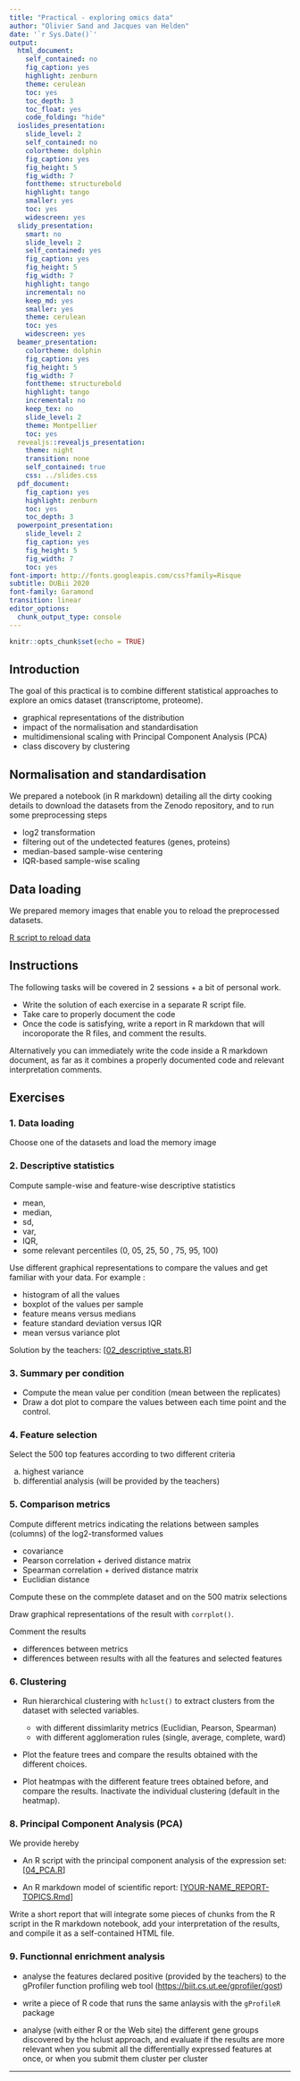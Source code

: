 ```yaml
---
title: "Practical - exploring omics data"
author: "Olivier Sand and Jacques van Helden"
date: '`r Sys.Date()`'
output:
  html_document:
    self_contained: no
    fig_caption: yes
    highlight: zenburn
    theme: cerulean
    toc: yes
    toc_depth: 3
    toc_float: yes
    code_folding: "hide"
  ioslides_presentation:
    slide_level: 2
    self_contained: no
    colortheme: dolphin
    fig_caption: yes
    fig_height: 5
    fig_width: 7
    fonttheme: structurebold
    highlight: tango
    smaller: yes
    toc: yes
    widescreen: yes
  slidy_presentation:
    smart: no
    slide_level: 2
    self_contained: yes
    fig_caption: yes
    fig_height: 5
    fig_width: 7
    highlight: tango
    incremental: no
    keep_md: yes
    smaller: yes
    theme: cerulean
    toc: yes
    widescreen: yes
  beamer_presentation:
    colortheme: dolphin
    fig_caption: yes
    fig_height: 5
    fig_width: 7
    fonttheme: structurebold
    highlight: tango
    incremental: no
    keep_tex: no
    slide_level: 2
    theme: Montpellier
    toc: yes
  revealjs::revealjs_presentation:
    theme: night
    transition: none
    self_contained: true
    css: ../slides.css
  pdf_document:
    fig_caption: yes
    highlight: zenburn
    toc: yes
    toc_depth: 3
  powerpoint_presentation:
    slide_level: 2
    fig_caption: yes
    fig_height: 5
    fig_width: 7
    toc: yes
font-import: http://fonts.googleapis.com/css?family=Risque
subtitle: DUBii 2020
font-family: Garamond
transition: linear
editor_options: 
  chunk_output_type: console
---
```


```r
knitr::opts_chunk$set(echo = TRUE)
```

## Introduction


The goal of this practical is to combine different statistical approaches to explore an omics dataset (transcriptome, proteome). 

- graphical representations of the distribution
- impact of the normalisation and standardisation
- multidimensional scaling with Principal Component Analysis (PCA)
- class discovery by clustering


## Normalisation and standardisation

We prepared a notebook (in R markdown) detailing all the dirty cooking details to download the datasets from the Zenodo repository, and to run some preprocessing steps

- log2 transformation
- filtering out of the undetected features (genes, proteins)
- median-based sample-wise centering
- IQR-based sample-wise scaling

## Data loading

We prepared memory images that enable you to reload the preprocessed datasets. 

[R script to reload data](R/01_reload_data.R)

## Instructions

The following tasks will be covered in 2 sessions + a bit of personal work. 


- Write the solution of each exercise in a separate R script file. 
- Take care to properly document the code
- Once the code is satisfying, write a report in R markdown that will incoroporate the R files, and comment the results. 

Alternatively you can immediately write the code inside a R markdown document, as far as it combines a properly documented code and relevant interpretation comments. 


## Exercises

### 1. Data loading

Choose one of the datasets and load the memory image


### 2. Descriptive statistics

Compute sample-wise and feature-wise descriptive statistics 

- mean, 
- median, 
- sd, 
- var,
- IQR, 
- some relevant percentiles (0, 05, 25, 50 , 75, 95, 100)

Use different graphical representations to compare the values and get familiar with your data.  For example : 
    
- histogram of all the values
- boxplot of the values per sample
- feature means versus medians
- feature standard deviation versus IQR
- mean versus variance plot

 
Solution by the teachers: [[02_descriptive_stats.R](https://raw.githubusercontent.com/DU-Bii/module-3-Stat-R/master/stat-R_2020/practicals/pavkovic_2019/R/02_descriptive_stats.R)]

### 3. Summary per condition

- Compute the mean value per condition (mean between the replicates)
- Draw a dot plot to compare the values between each time point and the control.   

### 4. Feature selection


Select the 500 top features according to two different criteria

a. highest variance
b. differential analysis (will be provided by the teachers)

### 5. Comparison metrics

Compute different metrics indicating the relations between samples (columns) of the log2-transformed values

- covariance
- Pearson correlation + derived distance matrix
- Spearman correlation  + derived distance matrix
- Euclidian distance

Compute these on the commplete dataset and on the 500 matrix selections

Draw graphical representations of the result with `corrplot()`.

Comment the results

- differences between metrics
- differences between results with all the features and selected features

### 6. Clustering

- Run hierarchical clustering with `hclust()` to extract clusters from the dataset with selected variables. 

    - with different dissimlarity metrics (Euclidian, Pearson, Spearman)
    - with different agglomeration rules (single, average, complete, ward)
     
- Plot the feature trees and compare the results obtained with the different choices. 
- Plot heatmpas with the different feature trees obtained before, and compare the results. Inactivate the individual clustering (default in the heatmap). 

### 8. Principal Component Analysis (PCA)


We provide hereby 

- An R script with the principal component analysis of the expression set: [[04_PCA.R](https://raw.githubusercontent.com/DU-Bii/module-3-Stat-R/master/stat-R_2020/practicals/pavkovic_2019/R/04_PCA.R)]

- An R markdown model of scientific report: [[YOUR-NAME_REPORT-TOPICS.Rmd](https://raw.githubusercontent.com/DU-Bii/module-3-Stat-R/master/stat-R_2020/templates/YOUR-NAME_REPORT-TOPICS.Rmd)]

Write a short report that will integrate some pieces of chunks from the R script in the R markdown notebook, add your interpretation of the results, and compile it as a self-contained HTML file. 



### 9. Functionnal enrichment analysis

- analyse the features declared positive (provided by the teachers) to the gProfiler function profiling web tool (<https://biit.cs.ut.ee/gprofiler/gost>)

- write a piece of R code that runs the same anlaysis with the `gProfileR` package

- analyse (with either R or the Web site) the different gene groups discovered by the hclust approach, and evaluate if the results are more relevant when you submit all the differentially expressed features at once, or when you submit them cluster per cluster
    


***********





